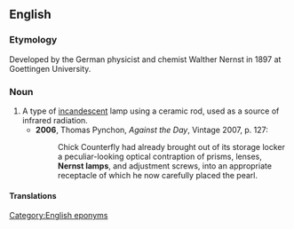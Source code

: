 ==English==
{{wikipedia}}

===Etymology===
Developed by the German physicist and chemist Walther Nernst in 1897 at Goettingen University.

===Noun===
{{en-noun}}

# A type of [[incandescent]] lamp using a ceramic rod, used as a source of infrared radiation.
#* '''2006''', Thomas Pynchon, ''Against the Day'', Vintage 2007, p. 127:
#*: Chick Counterfly had already brought out of its storage locker a peculiar-looking optical contraption of prisms, lenses, '''Nernst lamps''', and adjustment screws, into an appropriate receptacle of which he now carefully placed the pearl.

====Translations====
{{trans-top|type of incandescent lamp}}
{{trans-mid}}
{{trans-bottom}}

[[Category:English eponyms]]